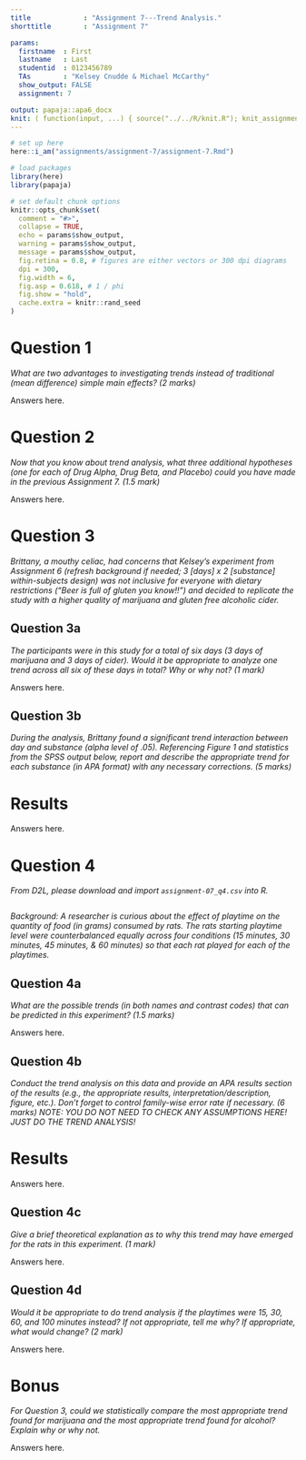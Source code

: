 ```yaml
---
title             : "Assignment 7---Trend Analysis."
shorttitle        : "Assignment 7"

params:
  firstname  : First
  lastname   : Last
  studentid  : 0123456789
  TAs        : "Kelsey Cnudde & Michael McCarthy"
  show_output: FALSE
  assignment: 7

output: papaja::apa6_docx
knit: ( function(input, ...) { source("../../R/knit.R"); knit_assignment(input, ...) })
---
```


```r
# set up here
here::i_am("assignments/assignment-7/assignment-7.Rmd")

# load packages
library(here)
library(papaja)

# set default chunk options
knitr::opts_chunk$set(
  comment = "#>",
  collapse = TRUE,
  echo = params$show_output,
  warning = params$show_output,
  message = params$show_output,
  fig.retina = 0.8, # figures are either vectors or 300 dpi diagrams
  dpi = 300,
  fig.width = 6,
  fig.asp = 0.618, # 1 / phi
  fig.show = "hold",
  cache.extra = knitr::rand_seed
)
```

# Question 1

*What are two advantages to investigating trends instead of traditional (mean difference) simple main effects? (2 marks)*

Answers here.

\newpage

# Question 2

*Now that you know about trend analysis, what three additional hypotheses (one for each of Drug Alpha, Drug Beta, and Placebo) could you have made in the previous Assignment 7. (1.5 mark)*

Answers here.

\newpage

# Question 3

*Brittany, a mouthy celiac, had concerns that Kelsey’s experiment from Assignment 6 (refresh background if needed; 3 [days] x 2 [substance] within-subjects design) was not inclusive for everyone with dietary restrictions (“Beer is full of gluten you know!!”) and decided to replicate the study with a higher quality of marijuana and gluten free alcoholic cider.*

## Question 3a

*The participants were in this study for a total of six days (3 days of marijuana and 3 days of cider). Would it be appropriate to analyze one trend across all six of these days in total? Why or why not? (1 mark)*

Answers here.

\newpage

## Question 3b

*During the analysis, Brittany found a significant trend interaction between day and substance (alpha level of .05). Referencing Figure 1 and statistics from the SPSS output below, report and describe the appropriate trend for each substance (in APA format) with any necessary corrections. (5 marks)*

# Results

Answers here.

\newpage

# Question 4

*From D2L, please download and import `assignment-07_q4.csv` into R.*

```r

```

*Background: A researcher is curious about the effect of playtime on the quantity of food (in grams) consumed by rats. The rats starting playtime level were counterbalanced equally across four conditions (15 minutes, 30 minutes, 45 minutes, & 60 minutes) so that each rat played for each of the playtimes.*

## Question 4a

*What are the possible trends (in both names and contrast codes) that can be predicted in this experiment? (1.5 marks)*

Answers here.

\newpage

## Question 4b

*Conduct the trend analysis on this data and provide an APA results section of the results (e.g., the appropriate results, interpretation/description, figure, etc.). Don’t forget to control family-wise error rate if necessary. (6 marks) NOTE: YOU DO NOT NEED TO CHECK ANY ASSUMPTIONS HERE! JUST DO THE TREND ANALYSIS!*

# Results

Answers here.

\newpage

## Question 4c

*Give a brief theoretical explanation as to why this trend may have emerged for the rats in this experiment. (1 mark)*

Answers here.

\newpage

## Question 4d

*Would it be appropriate to do trend analysis if the playtimes were 15, 30, 60, and 100 minutes instead? If not appropriate, tell me why? If appropriate, what would change? (2 mark)*

Answers here.

\newpage

# Bonus

*For Question 3, could we statistically compare the most appropriate trend found for marijuana and the most appropriate trend found for alcohol? Explain why or why not.*

Answers here.
